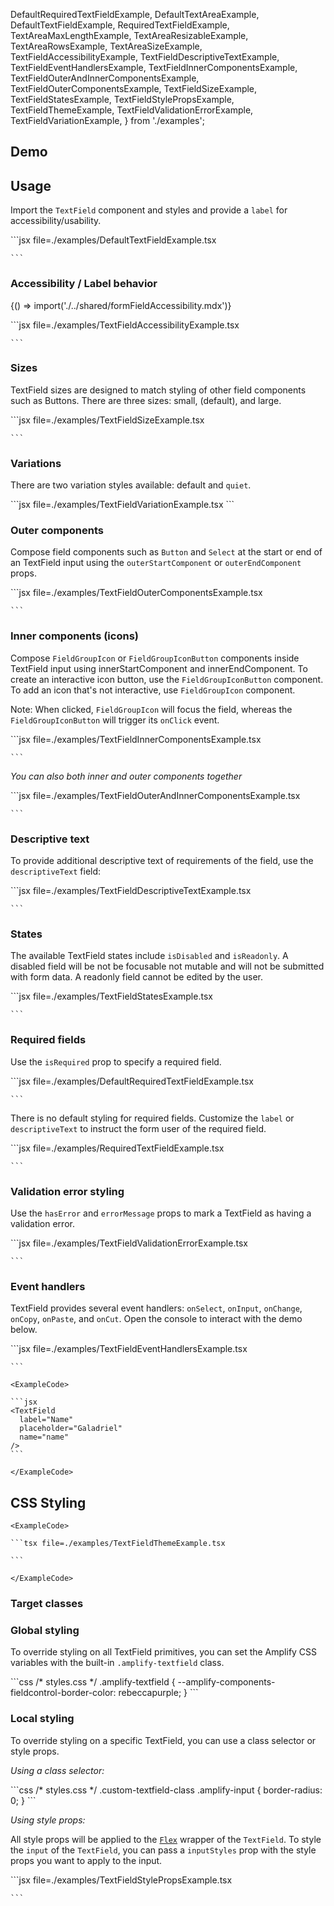 
  DefaultRequiredTextFieldExample,
  DefaultTextAreaExample,
  DefaultTextFieldExample,
  RequiredTextFieldExample,
  TextAreaMaxLengthExample,
  TextAreaResizableExample,
  TextAreaRowsExample,
  TextAreaSizeExample,
  TextFieldAccessibilityExample,
  TextFieldDescriptiveTextExample,
  TextFieldEventHandlersExample,
  TextFieldInnerComponentsExample,
  TextFieldOuterAndInnerComponentsExample,
  TextFieldOuterComponentsExample,
  TextFieldSizeExample,
  TextFieldStatesExample,
  TextFieldStylePropsExample,
  TextFieldThemeExample,
  TextFieldValidationErrorExample,
  TextFieldVariationExample,
} from './examples';

## Demo

<TextFieldDemo />

## Usage

Import the `TextField` component and styles and provide a `label` for accessibility/usability.

<Example>
  <DefaultTextFieldExample />
  <ExampleCode>
    ```jsx file=./examples/DefaultTextFieldExample.tsx

    ```

</ExampleCode>
</Example>

### Accessibility / Label behavior

<Fragment>{() => import('./../shared/formFieldAccessibility.mdx')}</Fragment>

<Example>
  <TextFieldAccessibilityExample />
  <ExampleCode>
    ```jsx file=./examples/TextFieldAccessibilityExample.tsx 
    
    ```

  </ExampleCode>
</Example>

### Sizes

TextField sizes are designed to match styling of other field components such as Buttons. There are three sizes: small, (default), and large.

<Example>
  <TextFieldSizeExample />
  <ExampleCode>
    ```jsx file=./examples/TextFieldSizeExample.tsx

    ```

  </ExampleCode>
</Example>

### Variations

There are two variation styles available: default and `quiet`.

<Example>
  <TextFieldVariationExample />
  <ExampleCode>
  ```jsx file=./examples/TextFieldVariationExample.tsx
  ```
  </ExampleCode>

</Example>

### Outer components

Compose field components such as `Button` and `Select` at the start or end of an TextField input using the `outerStartComponent` or `outerEndComponent` props.

<Example>
  <TextFieldOuterComponentsExample />
  <ExampleCode>
    ```jsx file=./examples/TextFieldOuterComponentsExample.tsx

    ```

  </ExampleCode>
</Example>

### Inner components (icons)

Compose `FieldGroupIcon` or `FieldGroupIconButton` components inside TextField input using innerStartComponent and innerEndComponent.
To create an interactive icon button, use the `FieldGroupIconButton` component. To add an icon that's not interactive, use `FieldGroupIcon` component.

Note: When clicked, `FieldGroupIcon` will focus the field, whereas the `FieldGroupIconButton` will trigger its `onClick` event.

<Example>
  <TextFieldInnerComponentsExample />
  <ExampleCode>
    ```jsx file=./examples/TextFieldInnerComponentsExample.tsx

    ```

  </ExampleCode>
</Example>

_You can also both inner and outer components together_

<Example>
  <TextFieldOuterAndInnerComponentsExample />
  <ExampleCode>
    ```jsx file=./examples/TextFieldOuterAndInnerComponentsExample.tsx

    ```

  </ExampleCode>
</Example>

### Descriptive text

To provide additional descriptive text of requirements of the field, use the `descriptiveText` field:

<Example>
  <TextFieldDescriptiveTextExample />
  <ExampleCode>
    ```jsx file=./examples/TextFieldDescriptiveTextExample.tsx

    ```

  </ExampleCode>
</Example>

### States

The available TextField states include `isDisabled` and `isReadonly`. A disabled field will be not be focusable not mutable and will not be submitted with form data. A readonly field cannot be edited by the user.

<Example>
  <TextFieldStatesExample />
  <ExampleCode>
    ```jsx file=./examples/TextFieldStatesExample.tsx

    ```

  </ExampleCode>
</Example>

### Required fields

Use the `isRequired` prop to specify a required field.

<Example>
  <DefaultRequiredTextFieldExample />
  <ExampleCode>
    ```jsx file=./examples/DefaultRequiredTextFieldExample.tsx

    ```

  </ExampleCode>
</Example>

There is no default styling for required fields. Customize the `label` or `descriptiveText` to instruct the form user of the required field.

<Example>
  <RequiredTextFieldExample />
  <ExampleCode>
    ```jsx file=./examples/RequiredTextFieldExample.tsx

    ```

  </ExampleCode>
</Example>

### Validation error styling

Use the `hasError` and `errorMessage` props to mark a TextField as having a validation error.

<Example>
  <TextFieldValidationErrorExample />
  <ExampleCode>
    ```jsx file=./examples/TextFieldValidationErrorExample.tsx

    ```

  </ExampleCode>
</Example>

### Event handlers

TextField provides several event handlers: `onSelect`, `onInput`, `onChange`, `onCopy`, `onPaste`, and `onCut`. Open the console to interact with the demo below.

<Example>
  <TextFieldEventHandlersExample />
  <ExampleCode>
    ```jsx file=./examples/TextFieldEventHandlersExample.tsx

    ```

  </ExampleCode>
</Example>

<StandardHTMLAttributes component="TextField" link="input" element="<input>">
  <Example>
    <TextField
      label="Name"
      placeholder="Galadriel"
      name="name"
    />

    <ExampleCode>

    ```jsx
    <TextField
      label="Name"
      placeholder="Galadriel"
      name="name"
    />
    ```

    </ExampleCode>

  </Example>
</StandardHTMLAttributes>

## CSS Styling

<ThemeExample component="TextField">
  <Example>
    <TextFieldThemeExample />
    
    <ExampleCode>

    ```tsx file=./examples/TextFieldThemeExample.tsx

    ```

    </ExampleCode>

  </Example>
</ThemeExample>

### Target classes

<ComponentStyleDisplay componentName="TextField" />

### Global styling

To override styling on all TextField primitives, you can set the Amplify CSS variables with the built-in `.amplify-textfield` class.

<Example>
  <TextField
    label="Globally styled field"
    className="globally-styled-textfield"
  />
  <ExampleCode>
    ```css
    /* styles.css */
    .amplify-textfield {
      --amplify-components-fieldcontrol-border-color: rebeccapurple;
    }
    ```
  </ExampleCode>
</Example>

### Local styling

To override styling on a specific TextField, you can use a class selector or style props.

_Using a class selector:_

<Example>
  <TextField className="custom-textfield-class" label="Square field" />
  <ExampleCode>
    ```css
    /* styles.css */
    .custom-textfield-class .amplify-input {
      border-radius: 0;
    }
    ```
  </ExampleCode>
</Example>

_Using style props:_

All style props will be applied to the [`Flex`](flex) wrapper of the `TextField`. To style the `input` of the `TextField`, you can pass a `inputStyles` prop with the style props you want to apply to the input.

<Example>
  <TextFieldStylePropsExample />
  <ExampleCode>
    ```jsx file=./examples/TextFieldStylePropsExample.tsx

    ```

  </ExampleCode>
</Example>
